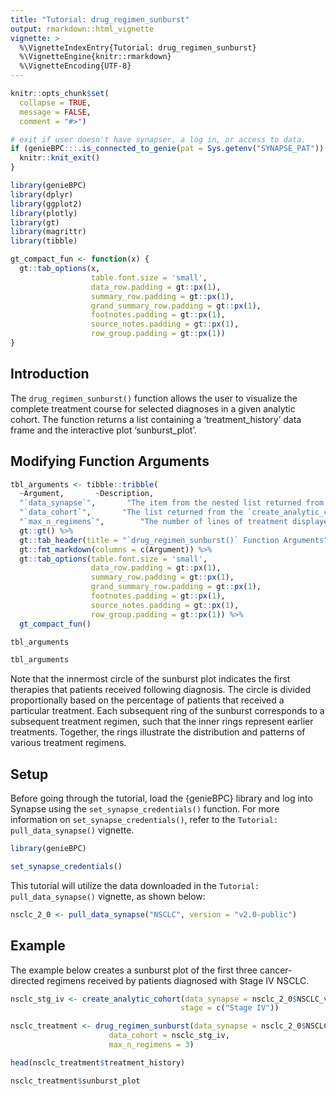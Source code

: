 ```yaml
---
title: "Tutorial: drug_regimen_sunburst"
output: rmarkdown::html_vignette
vignette: >
  %\VignetteIndexEntry{Tutorial: drug_regimen_sunburst}
  %\VignetteEngine{knitr::rmarkdown}
  %\VignetteEncoding{UTF-8}
---
```


```r
knitr::opts_chunk$set(
  collapse = TRUE,
  message = FALSE,
  comment = "#>")

# exit if user doesn't have synapser, a log in, or access to data.
if (genieBPC:::.is_connected_to_genie(pat = Sys.getenv("SYNAPSE_PAT")) == FALSE){
  knitr::knit_exit()
}
```

```r
library(genieBPC)
library(dplyr)
library(ggplot2)
library(plotly)
library(gt)
library(magrittr)
library(tibble)
```

```r
gt_compact_fun <- function(x) {
  gt::tab_options(x,
                  table.font.size = 'small',
                  data_row.padding = gt::px(1),
                  summary_row.padding = gt::px(1),
                  grand_summary_row.padding = gt::px(1),
                  footnotes.padding = gt::px(1),
                  source_notes.padding = gt::px(1),
                  row_group.padding = gt::px(1))
}
```


## Introduction

The `drug_regimen_sunburst()` function allows the user to visualize the complete treatment course for selected diagnoses in a given analytic cohort. The function returns a list containing a 'treatment_history' data frame and the interactive plot 'sunburst_plot'.


## Modifying Function Arguments

```r
tbl_arguments <- tibble::tribble(
  ~Argument,       ~Description,
  "`data_synapse`",       "The item from the nested list returned from pull_data_synapse() corresponding to the cancer cohort of interest.",
  "`data_cohort`",       "The list returned from the `create_analytic_cohort()` function call.",
  "`max_n_regimens`",        "The number of lines of treatment displayed in the sunburst plot.") %>%
  gt::gt() %>%
  gt::tab_header(title = "`drug_regimen_sunburst()` Function Arguments") %>%
  gt::fmt_markdown(columns = c(Argument)) %>%
  gt::tab_options(table.font.size = 'small',
                  data_row.padding = gt::px(1),
                  summary_row.padding = gt::px(1),
                  grand_summary_row.padding = gt::px(1),
                  footnotes.padding = gt::px(1),
                  source_notes.padding = gt::px(1),
                  row_group.padding = gt::px(1)) %>%
  gt_compact_fun()

tbl_arguments
```

```r
tbl_arguments
```

Note that the innermost circle of the sunburst plot indicates the first therapies that patients received following diagnosis. The circle is divided proportionally based on the percentage of patients that received a particular treatment. Each subsequent ring of the sunburst corresponds to a subsequent treatment regimen, such that the inner rings represent earlier treatments. Together, the rings illustrate the distribution and patterns of various treatment regimens.

## Setup

Before going through the tutorial, load the {genieBPC} library and log into Synapse using the `set_synapse_credentials()` function. For more information on `set_synapse_credentials()`, refer to the `Tutorial: pull_data_synapse()` vignette.

```r
library(genieBPC)

set_synapse_credentials()
```

This tutorial will utilize the data downloaded in the `Tutorial: pull_data_synapse()` vignette, as shown below:



```r
nsclc_2_0 <- pull_data_synapse("NSCLC", version = "v2.0-public")
```


## Example

The example below creates a sunburst plot of the first three cancer-directed regimens received by patients diagnosed with Stage IV NSCLC. 


```r
nsclc_stg_iv <- create_analytic_cohort(data_synapse = nsclc_2_0$NSCLC_v2.0,
                                      stage = c("Stage IV"))

nsclc_treatment <- drug_regimen_sunburst(data_synapse = nsclc_2_0$NSCLC_v2.0,
                      data_cohort = nsclc_stg_iv,
                      max_n_regimens = 3)
```

```r
head(nsclc_treatment$treatment_history)
```

```r
nsclc_treatment$sunburst_plot
```

